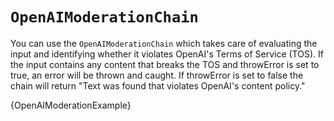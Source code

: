 
# `OpenAIModerationChain`

You can use the `OpenAIModerationChain` which takes care of evaluating the input and identifying whether it violates OpenAI's Terms of Service (TOS). If the input contains any content that breaks the TOS and throwError is set to true, an error will be thrown and caught. If throwError is set to false the chain will return "Text was found that violates OpenAI's content policy."

<CodeBlock language="typescript">{OpenAIModerationExample}</CodeBlock>